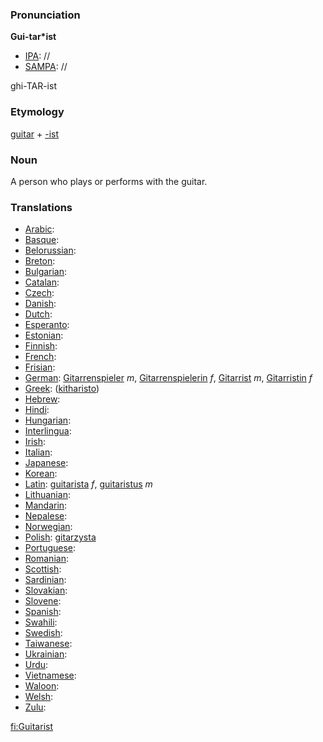 ===Pronunciation===

'''Gui-tar*ist'''
*[[IPA]]: //
*[[SAMPA]]: //
ghi-TAR-ist
===Etymology===

[[guitar]] + [[-ist]]
=== Noun ===

A person who plays or performs with the guitar.
===Translations===

*[[Arabic]]:
*[[Basque]]:
*[[Belorussian]]:
*[[Breton]]:
*[[Bulgarian]]:
*[[Catalan]]:
*[[Czech]]:
*[[Danish]]:
*[[Dutch]]:
*[[Esperanto]]:
*[[Estonian]]:
*[[Finnish]]:
*[[French]]: 
*[[Frisian]]:
*[[German]]: [[Gitarrenspieler]] ''m'', [[Gitarrenspielerin]] ''f'', [[Gitarrist]] ''m'', [[Gitarristin]] ''f''
*[[Greek]]: ([[kitharisto]])
*[[Hebrew]]:
*[[Hindi]]:
*[[Hungarian]]: 
*[[Interlingua]]:
*[[Irish]]:
*[[Italian]]:
*[[Japanese]]:
*[[Korean]]:
*[[Latin]]: [[guitarista]] ''f'', [[guitaristus]] ''m''
*[[Lithuanian]]:
*[[Mandarin]]:
*[[Nepalese]]:
*[[Norwegian]]:
*[[Polish]]: [[gitarzysta]] 
*[[Portuguese]]:
*[[Romanian]]:
*[[Scottish]]:
*[[Sardinian]]:
*[[Slovakian]]:
*[[Slovene]]:
*[[Spanish]]:
*[[Swahili]]:
*[[Swedish]]:
*[[Taiwanese]]:
*[[Ukrainian]]:
*[[Urdu]]:
*[[Vietnamese]]:
*[[Waloon]]:
*[[Welsh]]:
*[[Zulu]]:

[[fi:Guitarist]]